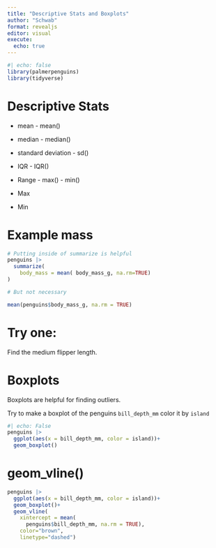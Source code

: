 ```yaml
---
title: "Descriptive Stats and Boxplots"
author: "Schwab"
format: revealjs
editor: visual
execute: 
  echo: true
---
```


```r
#| echo: false
library(palmerpenguins)
library(tidyverse)
```

# Descriptive Stats

-   mean - mean()

-   median - median()

-   standard deviation - sd()

-   IQR - IQR()

-   Range - max() - min()

-   Max

-   Min

# Example mass

```r
# Putting inside of summarize is helpful
penguins |> 
  summarize(
    body_mass = mean( body_mass_g, na.rm=TRUE)
)
```

```r
# But not necessary

mean(penguins$body_mass_g, na.rm = TRUE)
```

# Try one:

Find the medium flipper length.

# Boxplots{.smaller}

Boxplots are helpful for finding outliers.

Try to make a boxplot of the penguins `bill_depth_mm` color it by `island`

```r
#| echo: False
penguins |>
  ggplot(aes(x = bill_depth_mm, color = island))+
  geom_boxplot()

```

# geom_vline(){.smaller} 

```r

penguins |>
  ggplot(aes(x = bill_depth_mm, color = island))+
  geom_boxplot()+
  geom_vline(
    xintercept = mean(
      penguins$bill_depth_mm, na.rm = TRUE),
    color="brown",
    linetype="dashed")
  

```
